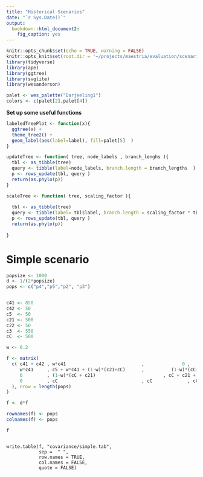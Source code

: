 ```yaml
---
title: "Historical Scenarios"
date: "`r Sys.Date()`"
output:
  bookdown::html_document2:
    fig_caption: yes
---
```





```r
knitr::opts_chunk$set(echo = TRUE, warning = FALSE)
knitr::opts_knit$set(root.dir = '~/projects/maestria/evaluation/scenarios/')
library(tidyverse)
library(ape)
library(ggtree)
library(svglite)
library(wesanderson)

palet <- wes_palette("Darjeeling1")
colors <- c(palet[2],palet[4])
```



**Set up some useful functions**
```r
labeledTreePlot <- function(x){
  ggtree(x) +
  theme_tree2() +
  geom_label(aes(label=label), fill=palet[5]  ) 
}

updateTree <- function( tree, node_labels , branch_lenghs ){
  tbl <- as_tibble(tree)
  query <- tibble(label=node_labels, branch.length = branch_lengths  )
  p <- rows_update(tbl, query )
  return(as.phylo(p))
}

scaleTree <- function( tree, scaling_factor ){
  
  tbl <- as_tibble(tree)
  query <- tibble(label= tbl$label, branch.length = scaling_factor * tbl$branch.length )
  p <- rows_update(tbl, query )
  return(as.phylo(p))
  
}

```

# Simple scenario




```r
popsize <- 1000
d <- 1/(2*popsize)
pops <- c("p4","p5","p2", "p3")


c41 <- 850
c42 <- 50
c5  <- 50
c21 <- 500
c22 <- 50
c3  <- 550
cC  <- 500

w <- 0.2
```


```r
f <- matrix(
  c( c41 + c42 , w*c41                            ,              0 ,       0,
     w*c41     , c5 + w*c41 + (1-w)*(c21+cC)      ,          (1-w)*(cC+c21),      cC,
     0         , (1-w)*(cC + c21)                         , cC + c21 + c22 ,      cC,
     0         , cC                               , cC             , cC + c3
  ), nrow = length(pops)
)

f <- d*f

rownames(f) <- pops
colnames(f) <- pops

f
```


```{}

write.table(f, "covariance/simple.tab",
            sep =  " ",
            row.names = TRUE,
            col.names = FALSE,
            quote = FALSE)

```
















